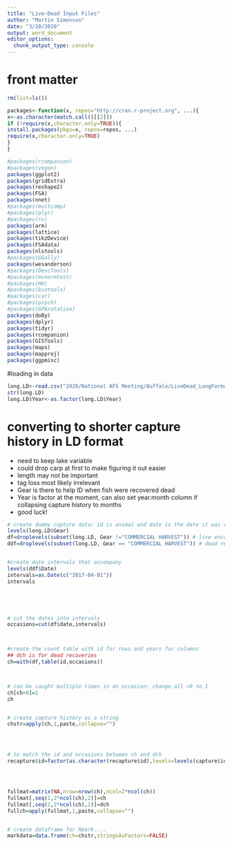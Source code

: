 ```yaml
---
title: "Live-Dead Input Files"
author: "Martin Simonson"
date: "3/10/2020"
output: word_document
editor_options: 
  chunk_output_type: console
---
```



# front matter
```r
rm(list=ls())
```

```r

packages<-function(x, repos="http://cran.r-project.org", ...){
x<-as.character(match.call()[[2]])
if (!require(x,character.only=TRUE)){
install.packages(pkgs=x, repos=repos, ...)
require(x,character.only=TRUE)
}
}

#packages(rcompanion)
#packages(vegan)
packages(ggplot2)
packages(gridExtra)
packages(reshape2)
packages(FSA)
packages(nnet)
#packages(multcomp)
#packages(plyr)
#packages(rv)
packages(arm)
packages(lattice)
packages(tikzDevice)
packages(FSAdata)
packages(nlstools)
#packages(GGally)
packages(wesanderson)
#packages(DescTools)
#packages(mvnormtest)
#packages(HH)
#packages(biotools)
#packages(car)
#packages(psych)
#packages(GPArotation)
packages(doBy)
packages(dplyr)
packages(tidyr)
packages(rcompanion)
packages(GISTools)
packages(maps)
packages(mapproj)
packages(ggpmisc)
```

#loading in data

```r
long.LD<-read.csv("2020/National AFS Meeting/Buffalo/LiveDead_LongFormat.csv",header=T)
str(long.LD)
long.LD$Year<-as.factor(long.LD$Year)
```

# converting to shorter capture history in LD format

- need to keep lake variable
- could drop carp at first to make figuring it out easier
- length may not be important
- tag loss most likely irrelevant
- Gear is there to help ID when fish were recovered dead
- Year is factor at the moment, can also set year.month column if collapsing capture history to months
- good luck!

```r

# create dummy capture data; id is animal and date is the date it was captured or recaptured
levels(long.LD$Gear)
df=droplevels(subset(long.LD, Gear !="COMMERCIAL HARVEST")) # live encounters stored in "df"
ddf=droplevels(subset(long.LD, Gear == "COMMERCIAL HARVEST")) # dead recoveries stored in "ddf"


#create date intervals that accompany 
levels(ddf$Date)
intervals=as.Date(c("2017-04-01"))
intervals





# cut the dates into intervals
occasions=cut(df$date,intervals)



#create the count table with id for rows and years for columns
## dch is for dead recoveries
ch=with(df,table(id,occasions))



# can be caught multiple times in an occasion; change all >0 to 1
ch[ch>0]=1
ch


# create capture history as a string
chstr=apply(ch,1,paste,collapse="")




# to match the id and occasions between ch and dch
recapture$id=factor(as.character(recapture$id),levels=levels(capture$id))




fullmat=matrix(NA,nrow=nrow(ch),ncol=2*ncol(ch))
fullmat[,seq(1,2*ncol(ch),2)]=ch
fullmat[,seq(2,2*ncol(ch),2)]=dch
fullch=apply(fullmat,1,paste,collapse="")


# create dataframe for Rmark....
markdata=data.frame(ch=chstr,stringsAsFactors=FALSE)





```




